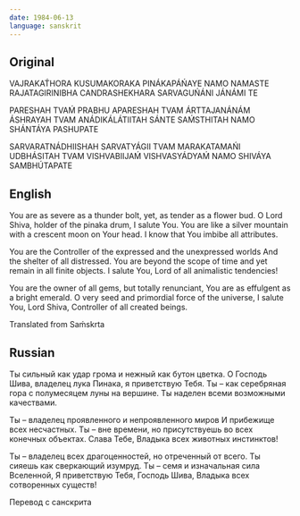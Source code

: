 ```yaml
---
date: 1984-06-13
language: sanskrit
---
```


## Original

VAJRAKAT́HORA KUSUMAKORAKA
PINÁKAPÁŃAYE NAMO NAMASTE
RAJATAGIRINIBHA CANDRASHEKHARA
SARVAGUŃÁNI JÁNÁMI TE

PARESHAH TVAḾ PRABHU APARESHAH TVAM
ÁRTTAJANÁNÁM ÁSHRAYAH TVAM
ANÁDIKÁLÁTIITAH SÁNTE SAḾSTHITAH
NAMO SHÁNTÁYA PASHUPATE

SARVARATNÁDHIISHAH SARVATYÁGII TVAM
MARAKATAMAŃI UDBHÁSITAH TVAM
VISHVABIIJAḾ VISHVASYÁDYAḾ
NAMO SHIVÁYA SAMBHÚTAPATE

## English

You are as severe as a thunder bolt,
yet, as tender as a flower bud.
O Lord Shiva, holder of the pinaka drum,
I salute You.
You are like a silver mountain
with a crescent moon on Your head.
I know that You imbibe all attributes.

You are the Controller of the expressed
and the unexpressed worlds
And the shelter of all distressed.
You are beyond the scope of time
and yet remain in all finite objects.
I salute You, Lord of all animalistic tendencies!

You are the owner of all gems,
but totally renunciant,
You are as effulgent as a bright emerald.
O very seed and primordial force of the universe,
I salute You, Lord Shiva,
Controller of all created beings.

Translated from Saḿskrta

## Russian

Ты сильный как удар грома
и нежный как бутон цветка.
О Господь Шива, владелец лука Пинака,
я приветствую Тебя.
Ты – как серебряная гора
с полумесяцем луны на вершине.
Ты наделен всеми возможными качествами.

Ты – владелец проявленного
и непроявленного миров
И прибежище всех несчастных.
Ты – вне времени,
но присутствуешь во всех конечных объектах.
Слава Тебе,
Владыка всех животных инстинктов!

Ты – владелец всех драгоценностей,
но отреченный от всего.
Ты сияешь как сверкающий изумруд.
Ты – семя и изначальная сила Вселенной,
Я приветствую Тебя, Господь Шива,
Владыка всех сотворенных существ!

Перевод с санскрита

